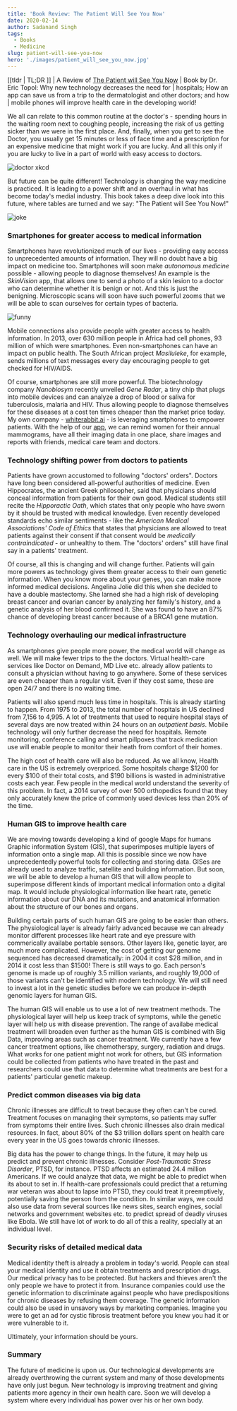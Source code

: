 ```yaml
---
title: 'Book Review: The Patient Will See You Now'
date: 2020-02-14
author: Sadanand Singh
tags:
  - Books
  - Medicine
slug: patient-will-see-you-now
hero: './images/patient_will_see_you_now.jpg'
---
```


[[tldr | TL;DR ]]
| A Review of [The Patient will See You Now](https://www.amazon.com/Patient-Will-See-You-Now/dp/0465040020)
| Book by Dr. Eric Topol: Why new technology decreases the need for
| hospitals; How an app can save us from a trip to the dermatologist and other doctors; and how
| mobile phones will improve health care in the developing world!

We all can relate to this common routine at the doctor's - spending hours in the waiting room next
to coughing people, increasing the risk of us getting sicker than we were in the first place. And,
finally, when you get to see the Doctor, you usually get 15 minutes or less of face time and a
prescription for an expensive medicine that might work if you are lucky. And all this only if you
are lucky to live in a part of world with easy access to doctors.

<div className='Image__Container'>
<div className="Image__Small">
  <img src="https://imgs.xkcd.com/comics/doctor_visit.png" alt="doctor xkcd" />
</div>
</div>

But future can be quite different! Technology is changing the way medicine is practiced. It is
leading to a power shift and an overhaul in what has become today's medial industry. This book
takes a deep dive look into this future, where tables are turned and we say: "The Patient will
See You Now!"

<div className='Image__Container'>
  <div className="Image__Small">
    <img src="https://pbs.twimg.com/media/EQbAMUxUYAAvXec?format=jpg&name=small" alt="joke" />
  </div>
</div>

### Smartphones for greater access to medical information

Smartphones have revolutionized much of our lives - providing easy access to unprecedented amounts
of information. They will no doubt have a big impact on medicine too. Smartphones will soon make
_autonomous medicine_ possible - allowing people to diagnose themselves! An example is the
_SkinVision_ app, that allows one to send a photo of a skin lesion to a doctor who can determine
whether it is benign or not. And this is just the benigning. Microscopic scans will soon have such
powerful zooms that we will be able to scan ourselves for certain types of bacteria.


<div className='Image__Container'>
  <div className="Image__Small">
    <img src="https://pbs.twimg.com/media/EQa_8yyUwAIHl-2?format=jpg&name=small" alt="funny" />
  </div>
</div>

Mobile connections also provide people with greater access to health information. In 2013, over
630 million people in Africa had cell phones, 93 million of which were smartphones. Even non-smartphones
can have an impact on public health. The South African project _Masiluleke_, for example, sends
millions of text messages every day encouraging people to get checked for HIV/AIDS.

Of course, smartphones are still more powerful. The biotechnology company _Nanobiosym_ recently
unveiled _Gene Radar_, a tiny chip that plugs into mobile devices and can analyze a drop of blood
or saliva for tuberculosis, malaria and HIV. Thus allowing people to diagnose themselves for these
diseases at a cost ten times cheaper than the market price today.
My own company - [whiterabbit.ai](https://whiterabbit.ai/) - is leveraging smartphones to empower
patients. With the help of our [app](https://apps.apple.com/us/app/whiterabbit-app/id1459556883),
we can remind women for their annual mammograms, have all their imaging data in one place, share images
and reports with friends, medical care team and doctors.

### Technology shifting power from doctors to patients

Patients have grown accustomed to following "doctors' orders". Doctors have long been considered
all-powerful authorities of medicine. Even Hippocrates, the ancient Greek philosopher, said that
physicians should conceal information from patients for their own good. Medical students still
recite the _Hipporactic Oath_, which states that only people who have sworn by it should be trusted
with medical knowledge. Even recently developed standards echo similar sentiments - like the
_American Medical Associations' Code of Ethics_ that states that physicians are allowed to treat
patients against their consent if that consent would be _medically contraindicated_ - or unhealthy
to them. The "doctors' orders" still have final say in a patients' treatment.

Of course, all this is changing and will change further. Patients will gain more powers as
technology gives them greater access to their own genetic information. When you know more about
your genes, you can make more informed medical decisions. Angelina Jolie did this when she decided
to have a double mastectomy. She larned she had a high risk of developing breast cancer and ovarian
cancer by analyzing her family's history, and a genetic analysis of her blood confirmed it. She was
found to have an 87% chance of developing breast cancer because of a BRCA1 gene mutation.

### Technology overhauling our medical infrastructure

As smartphones give people more power, the medical world will change as well. We will make fewer
trips to the the doctors. Virtual health-care services like Doctor on Demand, MD Live etc. already
allow patients to consult a physician without having to go anywhere. Some of these services are even
cheaper than a regular visit. Even if they cost same, these are open 24/7 and there is
no waiting time.

Patients will also spend much less time in hospitals. This is already starting to happen. From 1975
to 2013, the total number of hospitals in US declined from 7,156 to 4,995. A lot of treatments that
used to require hospital stays of several days are now treated within 24 hours on an _outpatient
basis_. Mobile technology will only further decrease the need for hospitals. Remote monitoring,
conference calling and smart pillpoxes that track medication use will enable people to monitor
their heath from comfort of their homes.

The high cost of health care will also be reduced. As we all know, Health care in the US is
extremely overpriced. Some hospitals charge \$1200 for every \$100 of their total costs, and \$190
billions is wasted in administrative costs each year. Few people in the medical world understand
the severity of this problem. In fact, a 2014 survey of over 500 orthopedics found that they only
accurately knew the price of commonly used devices less than 20% of the time.

### Human GIS to improve health care

We are moving towards developing a kind of google Maps for humans Graphic information System (GIS),
that superimposes multiple layers of information onto a single map. All this is possible since
we now have unprecedentedly powerful tools for collecting and storing data. GISes are already used
to analyze traffic, satellite and building information. But soon, we will be able to develop a human
GIS that will allow people to superimpose different kinds of important medical information onto a
digital map. It would include physiological information like heart rate, genetic information about
our DNA and its mutations, and anatomical information about the structure of our bones and organs.

Building certain parts of such human GIS are going to be easier than others. The physiological layer
is already fairly advanced because we can already monitor different processes like heart rate and
eye pressure with commerically availabe portable sensors. Other layers like, genetic layer, are
much more complicated. However, the cost of getting our genome sequenced has decreased dramatically:
in 2004 it cost \$28 million, and in 2014 it cost less than \$1500! There is still ways to go. Each
person's genome is made up of roughly 3.5 million variants, and roughly 19,000 of those variants
can't be identified with modern technology. We will still need to invest a lot in the genetic studies
before we can produce in-depth genomic layers for human GIS.

The human GIS will enable us to use a lot of new treatment methods. The physiological layer will
help us keep track of symptoms, while the genetic layer will help us with disease prevention. The
range of availabe medical treatment will broaden even further as the human GIS is combined with
Big Data, improving areas such as cancer treatment. We currently have a few cancer treatment options,
like chemotherspy, surgery, radiation and drugs. What works for one patient might not work for
others, but GIS information could be collected from patients who have treated in the past and researchers
could use that data to determine what treatments are best for a patients' particular genetic makeup.

### Predict common diseases via big data

Chronic illnesses are difficult to treat because they often can't be cured. Treatment focuses on
managing their symptoms, so patients may suffer from symptoms their entire lives. Such chronic
illnesses also drain medical resources. In fact, about 80% of the \$3 trillion dollars spent on
health care every year in the US goes towards chronic illnesses.

Big data has the power to change things. In the future, it may help us predict and prevent chronic
illnesses. Consider _Post-Traumatic Stress Disorder_, PTSD, for instance. PTSD affects an estimated
24.4 million Americans. If we could analyze that data, we might be able to predict when its about
to set in. If health-care professionals could predict that a returning war veteran was about to
lapse into PTSD, they could treat it preemptively, potentially saving the person from the condition.
In similar ways, we could also use data from several sources like news sites, search engines,
social networks and government websites etc. to predict spread of deadly viruses like Ebola. We
still have lot of work to do all of this a reality, specially at an individual level.

### Security risks of detailed medical data

Medical identity theft is already a problem in today's world. People can steal your medical identity
and use it obtain treatments and prescription drugs. Our medical privacy has to be protected. But
hackers and thieves aren't the only people we have to protect it from. Insurance companies could
use the genetic information to discriminate against people who have predispositions for chronic
diseases by refusing them coverage. The genetic information could also be used in unsavory ways
by marketing companies. Imagine you were to get an ad for cystic fibrosis treatment before you
knew you had it or were vulnerable to it.

Ultimately, your information should be yours.

### Summary

The future of medicine is upon us. Our technological developments are already overthrowing the
current system and many of those developments have only just begun. New technology is improving
treatment and giving patients more agency in their own health care. Soon we will develop a system
where every individual has power over his or her own body.
